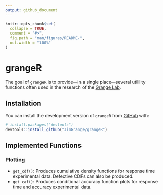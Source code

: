 ```yaml
---
output: github_document
---
```


<!-- README.md is generated from README.Rmd. Please edit that file -->

```r
knitr::opts_chunk$set(
  collapse = TRUE,
  comment = "#>",
  fig.path = "man/figures/README-",
  out.width = "100%"
)
```

# grangeR

The goal of `grangeR` is to provide---in a single place---several utilility functions often used 
in the research of the [Grange Lab](https://jimgrange.github.io/).

## Installation

You can install the development version of `grangeR` from [GitHub](https://github.com/) with:

``` r
# install.packages("devtools")
devtools::install_github("JimGrange/grangeR")
```

## Implemented Functions

### Plotting
* `get_cdf()`: Produces cumulative density functions for response time experimental data. Defective CDFs can also be produced.
* `get_caf()`: Produces conditional accuracy function plots for response time and accuracy experimental data. 

